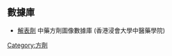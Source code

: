 

[[Category:方劑|Category:方劑]]

== 數據庫 ==
*[http://lib-nt2.hkbu.edu.hk/database/cmed/cmfid/index.asp?facet=type_cht%2Cexact%2C%E8%A7%A3%E8%A1%A8%E5%8A%91&lang=cht 解表劑] 中藥方劑圖像數據庫 (香港浸會大學中醫藥學院) {{zh}}{{en}}